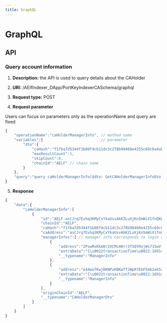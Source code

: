 ```yaml
---
title: GraphQL
---
```


# GraphQL

## API

### Query account information

1. **Description:** the API is used to query details about the CAHolder

2. **URI:** /AElfIndexer_DApp/PortKeyIndexerCASchema/graphql

3. **Request type:** POST

4. **Request parameter**

Users can focus on parameters only as the operationName and query are fixed

```typescript
{
    "operationName":"caHolderManagerInfo", // method name
    "variables":{                          // parameter
        "dto":{
            "caHash":"f1fba7d5344f1b80f4cb11dc3c278b98468e4255c69c0a4ab3d8b931e7a3d9c4", // CA address
            "maxResultCount":1,
            "skipCount":0,
            "chainId":"AELF" // chain name
        }
    },
    "query":"query caHolderManagerInfo($dto: GetCAHolderManagerInfoDto) {\n  caHolderManagerInfo(dto: $dto) {\n    id\n    chainId\n    caHash\n    caAddress\n    managerInfos {\n      address\n      extraData\n      __typename\n    }\n    originChainId\n    __typename\n  }\n}"
}
```

5. **Response**

```typescript
{
    "data":{
        "caHolderManagerInfo":[
            {
                "id":"AELF-asCJrq7Evhq3KMyCxYkaUsvAkKZLuXjKn5mWiX1fnQKWWRHvR",
                "chainId":"AELF",
                "caHash":"f1fba7d5344f1b80f4cb11dc3c278b98468e4255c69c0a4ab3d8b931e7a3d9c4",
                "caAddress":"asCJrq7Evhq3KMyCxYkaUsvAkKZLuXjKn5mWiX1fnQKWWRHvR",
                "managerInfos":[ // manager info corresponds to login device and it will be deleted once logging out
                    {
                        "address":"2PswRxKkm8r2XCMcmHrr3TSQYHvjWs715wVfAZKagyaAr9JYYo",
                        "extraData":"{\u0022transactionTime\u0022:1691481168836,\u0022deviceInfo\u0022:\u0022q/N3XKX1eANTKO3HX2oJmrHVwyc/O35tlJysFY7qX0rV7MjVPsSoapYNQT16PdOT\u0022,\u0022version\u0022:\u00222.0.0\u0022}",
                        "__typename":"ManagerInfo"
                    },
                    {
                        "address":"e44woTKwjDKNPxKBKwfTJWpR7EbF5mb2ek5xiorn1BNtR3XTb",
                        "extraData":"{\u0022transactionTime\u0022:1691482959836,\u0022deviceInfo\u0022:\u0022q/N3XKX1eANTKO3HX2oJmrHVwyc/O35tlJysFY7qX0rV7MjVPsSoapYNQT16PdOT\u0022,\u0022version\u0022:\u00222.0.0\u0022}",
                        "__typename":"ManagerInfo"
                    }
                ],
                "originChainId":"AELF",
                "__typename":"CAHolderManagerDto"
            }
        ]
    }
}
```
